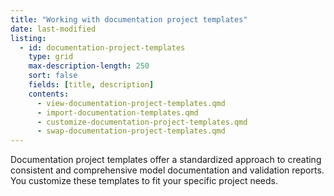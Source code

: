 ```yaml
---
title: "Working with documentation project templates"
date: last-modified
listing:
  - id: documentation-project-templates
    type: grid
    max-description-length: 250
    sort: false
    fields: [title, description]
    contents:
      - view-documentation-project-templates.qmd
      - import-documentation-templates.qmd
      - customize-documentation-project-templates.qmd
      - swap-documentation-project-templates.qmd
---
```


Documentation project templates offer a standardized approach to creating consistent and comprehensive model documentation and validation reports. You customize these templates to fit your specific project needs.

:::{#documentation-project-templates}
:::
